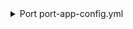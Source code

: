 <details>
<summary>Port port-app-config.yml</summary>

```yaml showLineNumbers
resources:
  - kind: branch
    selector:
      query: .branch.name == .repository.default_branch
    port:
      entity:
        mappings:
          identifier: .repository.name + "-" + .branch.name
          blueprint: '"github_branch"'
          properties:
            last_contributor: .branch.commit.commit.author.email | ascii_downcase
            last_push: .branch.commit.commit.committer.date
  - kind: repository
    selector:
      query: 'true'
    port:
      entity:
        mappings:
          identifier: .name
          title: .name
          blueprint: '"githubRepository"'
          properties:
            readme: file://README.md
            url: .html_url
            language: .language
          relations:
            github_branch: .name + "-" + .default_branch
```
</details>
